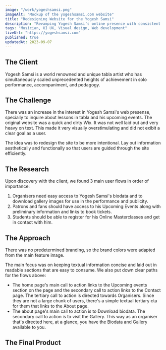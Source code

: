 ```yaml
---
image: "/work/yogeshsamsi.png"
imageAlt: "Mockup of the yogeshsamsi.com website"
title: "Redesigning Website for the Yogesh Samsi"
description: "Revamping Yogesh Samsi’s online presence with consistent branding, better structure and clear goals for user when landing on the website."
tags: "Musician, UI UX, Visual design, Web development"
liveUrl: "https://yogeshsamsi.com"
published: true
updatedAt: 2023-09-07
---
```


<H2>The Client</H2>

Yogesh Samsi is a world renowned and unique tabla artist who has simultaneously scaled unprecedented heights of achievement in solo performance, accompaniment, and pedagogy.

<H2>The Challenge</H2>

There was an increase in the interest in Yogesh Samsi's web presense, specially to inquire about lessons in tabla and his upcoming events. The original website was a quick and dirty Wix. It was not well laid out and very heavy on text. This made it very visually overstimulating and did not exibit a clear goal as a user.

The idea was to redesign the site to be more intentional. Lay out information aesthetically and functionally so that users are guided through the site efficiently.

<H2>The Research</H2>

Upon discovery with the client, we found 3 main user flows in order of importance:

1. Organisers need easy access to Yogesh Samsi's biodata and to download gallery images for use in the performance and publicity.
1. Patrons and fans should have access to his Upcoming Events along with preliminary information and links to book tickets.
1. Students should be able to register for his Online Masterclasses and get in contact with him.

<H2>The Approach</H2>

There was no predetermined branding, so the brand colors were adapted from the main feature image.

The main focus was on keeping textual information concise and laid out in readable sections that are easy to consume. We also put down clear paths for the flows above:

- The home page's main call to action links to the Upcoming events section on the page and the secondary call to action links to the Contact page. The tertiary call to action is directed towards Organisers. Since they are not a large chunk of users, there's a simple textual tertiary cta for them that links to the About page.
- The about page's main call to action is to Download biodata. The secondary call to action is to visit the Gallery. This way as an organiser that's directed here, at a glance, you have the Biodata and Gallery available to you.

<H2>The Final Product</H2>

